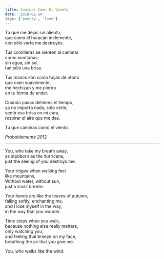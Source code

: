 ```yaml
---
title: Caminas Como El Viento
date: '2018-01-14'
tags: ['poetry', 'love']
---
```


<div className="italic">
Tú que me dejas sin aliento,<br/>
que como el huracán inclemente,<br/>
con sólo verte me destruyes.<br/>

Tus cordilleras se sienten al caminar<br/>
como montañas;<br/>
sin agua, sin sol,<br/>
tan sólo una brisa.<br/>

Tus manos son como hojas de otoño<br/>
que caen suavemente,<br/>
me hechizan y me pierdo<br/>
en tu forma de andar.<br/>

Cuando pasas detienes el tiempo,<br/>
ya no importa nada, sólo verte,<br/>
sentir esa brisa en mi cara,<br/>
respirar el aire que me das.<br/>

Tú que caminas como el viento.<br/>
</div>

*Probablemente 2012*

***

<div className="italic">
You, who take my breath away,<br/>
as stubborn as the hurricane,<br/>
just the seeing of you destroys me.<br/>

Your ridges when walking feel<br/>
like mountains,<br/>
Without water, without sun,<br/>
just a small breeze.<br/>

Your hands are like the leaves of autumn,<br/>
falling softly, enchanting me,<br/>
and I lose myself in the way,<br/>
in the way that you wander.<br/>

Time stops when you walk,<br/>
because nothing else really matters,<br/>
only watching you,<br/>
and feeling that breeze on my face,<br/>
breathing the air that you give me.<br/>

You, who walks like the wind.<br/>
</div>